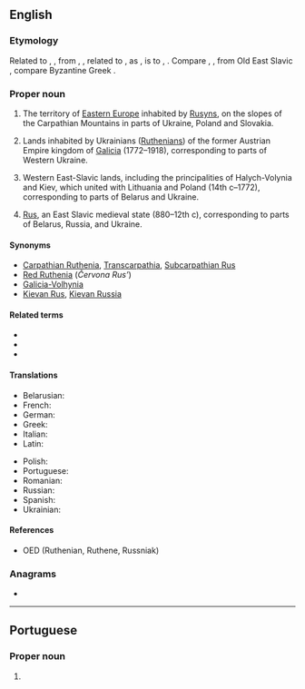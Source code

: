 {{also|ruthenia}}
==English==
{{wikipedia}}

===Etymology===
Related to {{m|en|Ruthene}}, {{m|en|Ruthenian}}, from {{etyl|ML.|en}} {{m|la|Rutheni}}, {{m|la|Ruteni}}, related to {{m|la|Russi}}, {{m|la|Ruzi}} as {{m|la|Prutheni}}, {{m|la|Pruteni}} is to {{m|la|Prussi}}, {{m|la|Pruzi||[[Prussian]]s}}. Compare {{m|en|Rus}}, {{m|en|Russ}}, from Old East Slavic {{m|orv|Русь|tr=Rus’|sc=Cyrl}}, compare Byzantine Greek {{m|grc|Ῥῶς}}.

===Proper noun===
{{en-proper noun}}

# The territory of [[Eastern Europe]] inhabited by [[Rusyn]]s, on the slopes of the Carpathian Mountains in parts of Ukraine, Poland and Slovakia.
# {{lb|en|historical}} Lands inhabited by Ukrainians ([[Ruthenian]]s) of the former Austrian Empire kingdom of [[Galicia]] (1772–1918), corresponding to parts of Western Ukraine.
# {{lb|en|historical}} Western East-Slavic lands, including the principalities of Halych-Volynia and Kiev, which united with Lithuania and Poland (14th c–1772), corresponding to parts of Belarus and Ukraine.
# {{lb|en|historical}} [[Rus]], an East Slavic medieval state (880–12th c), corresponding to parts of Belarus, Russia, and Ukraine.

====Synonyms====
* [[Carpathian Ruthenia]], [[Transcarpathia]], [[Subcarpathian Rus]]
* [[Red Ruthenia]] (''Červona Rus’'')
* [[Galicia-Volhynia]]
* [[Kievan Rus]], [[Kievan Russia]]

====Related terms====
* {{l|en|Rus}}
* {{l|en|Russia}}
* {{l|en|ruthenium}}

====Translations====
{{trans-top-also|alternative name of Rus|Rus}}
* Belarusian: {{t|be|Рутэ́нія|f|sc=Cyrl}}
* French: {{t+|fr|Ruthénie|f}}
* German: {{t+|de|Ruthenien|n}}
* Greek: {{t|el|Ρουθηνία|f|sc=Grek}}
* Italian: {{t|it|Rutenia|f}}
* Latin: {{t|la|Ruthenia|f}}
{{trans-mid}}
* Polish: {{t+|pl|Ruś|f}}
* Portuguese: {{t|pt|Rutênia|f}}
* Romanian: {{t|ro|Rutenia|f}}
* Russian: {{t|ru|Руте́ния|f}}
* Spanish: {{t|es|Rutenia|f}}
* Ukrainian: {{t|uk|Руте́нія|f|sc=Cyrl}}
{{trans-bottom}}

====References====
* OED (Ruthenian, Ruthene, Russniak)

===Anagrams===
* {{anagrams|en|haurient}}

----

==Portuguese==

===Proper noun===
{{pt-proper noun|f}}

# {{pt-obsolete-hellenism|Ruténia}}